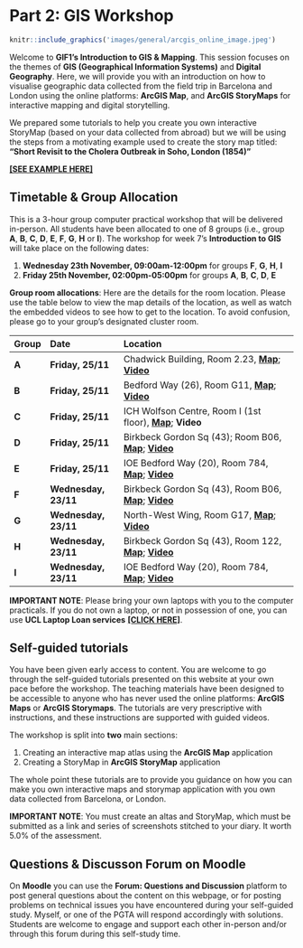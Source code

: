 # Part 2: GIS Workshop {-}

```r
knitr::include_graphics('images/general/arcgis_online_image.jpeg') 
```

Welcome to **GIF1’s Introduction to GIS & Mapping**. This session focuses on the themes of **GIS (Geographical Information Systems)** and **Digital Geography**. Here, we will provide you with an introduction on how to visualise geographic data collected from the field trip in Barcelona and London using the online platforms: **ArcGIS Map**, and **ArcGIS StoryMaps** for interactive mapping and digital storytelling.

We prepared some tutorials to help you create you own interactive StoryMap (based on your data collected from abroad) but we will be using the steps from a motivating example used to create the story map titled: **"Short Revisit to the Cholera Outbreak in Soho, London (1854)"** 

[**[SEE EXAMPLE HERE]**](https://arcg.is/5SaXT)

## Timetable & Group Allocation {-}

This is a 3-hour group computer practical workshop that will be delivered in-person. All students have been allocated to one of 8 groups (i.e., group **A**, **B**, **C**, **D**, **E**, **F**, **G**, **H** or **I**). The workshop for week 7's **Introduction to GIS** will take place on the following dates:

1. **Wednesday 23th November, 09:00am-12:00pm** for groups **F**, **G**, **H**, **I**
2. **Friday 25th November, 02:00pm-05:00pm** for groups **A**, **B**, **C**, **D**, **E**

**Group room allocations**: Here are the details for the room location. Please use the table below to view the map details of the location, as well as watch the embedded videos to see how to get to the location. To avoid confusion, please go to your group's designated cluster room.

|**Group**|**Date**|**Location**|
|:--- |:---------        |:-----------------------   |
|**A**|**Friday, 25/11**|Chadwick Building, Room 2.23, [**Map**](https://www.ucl.ac.uk/maps/chadwick-building); [**Video**](https://web.microsoftstream.com/video/bdbd4a45-0ac6-4bd2-ad01-375d44c11894)|
|**B**|**Friday, 25/11**|Bedford Way (26), Room G11, [**Map**](http://www.ucl.ac.uk/maps/26-bedford-way); [**Video**](https://web.microsoftstream.com/video/c042e8b2-e974-48ea-b131-4f93d60db139)|
|**C**|**Friday, 25/11**|ICH Wolfson Centre, Room I (1st floor), [**Map**](https://www.google.com/maps/dir/UCL+Main+Campus,+Gower+Street,+London/UCL+ICH+Wolfson+Centre/@51.5243866,-0.1318637,16z/data=!3m1!4b1!4m14!4m13!1m5!1m1!1s0x48761b2f42906f4d:0xe2bdd108bab11257!2m2!1d-0.1344218!2d51.5244928!1m5!1m1!1s0x48761b38226fe5ff:0x9657cf9c642d5c9!2m2!1d-0.1195551!2d51.5253103!3e2); **Video**|
|**D**|**Friday, 25/11**|Birkbeck Gordon Sq (43); Room B06, [**Map**](https://www.google.com/maps/dir/UCL+Main+Campus,+Gower+St,+London+WC1E+6AE/London,+Gordon+Square,+School+of+Arts,+Birkbeck+College邮政编码:+WC1H+0PD/@51.5250275,-0.1380924,17z/data=!4m14!4m13!1m5!1m1!1s0x48761b2f42906f4d:0xe2bdd108bab11257!2m2!1d-0.1344218!2d51.5244928!1m5!1m1!1s0x48761b9264ab4f15:0x237694b60343c106!2m2!1d-0.1303771!2d51.5246366!3e2); [**Video**](https://web.microsoftstream.com/video/2c1bfd62-1cd8-4d9e-b787-6e45fe38c056)|
|**E**|**Friday, 25/11**|IOE Bedford Way (20), Room 784, [**Map**](http://www.ucl.ac.uk/maps/ioe); [**Video**](https://web.microsoftstream.com/video/250b7d02-6cef-4be0-901d-96bb2b9177c4)|
|**F**|**Wednesday, 23/11**|Birkbeck Gordon Sq (43), Room B06, [**Map**](https://www.google.com/maps/dir/UCL+Main+Campus,+Gower+St,+London+WC1E+6AE/London,+Gordon+Square,+School+of+Arts,+Birkbeck+College邮政编码:+WC1H+0PD/@51.5250275,-0.1380924,17z/data=!4m14!4m13!1m5!1m1!1s0x48761b2f42906f4d:0xe2bdd108bab11257!2m2!1d-0.1344218!2d51.5244928!1m5!1m1!1s0x48761b9264ab4f15:0x237694b60343c106!2m2!1d-0.1303771!2d51.5246366!3e2); [**Video**](https://web.microsoftstream.com/video/2c1bfd62-1cd8-4d9e-b787-6e45fe38c056)|
|**G**|**Wednesday, 23/11**|North-West Wing, Room G17, [**Map**](http://www.ucl.ac.uk/maps/north-west-wing-building); [**Video**](https://web.microsoftstream.com/video/3798f76a-b99e-4ded-aadc-a4034a931164)|
|**H**|**Wednesday, 23/11**|Birkbeck Gordon Sq (43), Room 122, [**Map**](https://www.google.com/maps/dir/UCL+Main+Campus,+Gower+St,+London+WC1E+6AE/London,+Gordon+Square,+School+of+Arts,+Birkbeck+College邮政编码:+WC1H+0PD/@51.5250275,-0.1380924,17z/data=!4m14!4m13!1m5!1m1!1s0x48761b2f42906f4d:0xe2bdd108bab11257!2m2!1d-0.1344218!2d51.5244928!1m5!1m1!1s0x48761b9264ab4f15:0x237694b60343c106!2m2!1d-0.1303771!2d51.5246366!3e2); [**Video**](https://web.microsoftstream.com/video/5c8d2dc0-11c4-4935-ac77-f4446be34ec6)|
|**I**|**Wednesday, 23/11**|IOE Bedford Way (20), Room 784, [**Map**](http://www.ucl.ac.uk/maps/ioe); [**Video**](https://web.microsoftstream.com/video/250b7d02-6cef-4be0-901d-96bb2b9177c4)|

<div class="note">
**IMPORTANT NOTE**: Please bring your own laptops with you to the computer practicals. If you do not own a laptop, or not in possession of one, you can use **UCL Laptop Loan services** [**[CLICK HERE]**](https://www.ucl.ac.uk/library/using-library/ucl-laptop-loans-students).  
</div>

## Self-guided tutorials {-}

You have been given early access to content. You are welcome to go through the self-guided tutorials presented on this website at your own pace before the workshop. The teaching materials have been designed to be accessible to anyone who has never used the online platforms: **ArcGIS Maps** or **ArcGIS Storymaps**. The tutorials are very prescriptive with instructions, and these instructions are supported with guided videos.

The workshop is split into **two** main sections: 

1. Creating an interactive map atlas using the **ArcGIS Map** application
2. Creating a StoryMap in **ArcGIS StoryMap** application

The whole point these tutorials are to provide you guidance on how you can make you own interactive maps and storymap application with you own data collected from Barcelona, or London. 

<div class="note">
**IMPORTANT NOTE**: You must create an altas and StoryMap, which must be submitted as a link and series of screenshots stitched to your diary. It worth 5.0% of the assessment. 
</div>

## Questions & Discusson Forum on Moodle {-}

On **Moodle** you can use the **Forum: Questions and Discussion** platform to post general questions about the content on this webpage, or for posting problems on technical issues you have encountered during your self-guided study. Myself, or one of the PGTA will respond accordingly with solutions. Students are welcome to engage and support each other in-person and/or through this forum during this self-study time.  